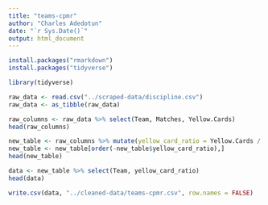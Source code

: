 ```yaml
---
title: "teams-cpmr"
author: "Charles Adedotun"
date: "`r Sys.Date()`"
output: html_document
---
```


```r
install.packages("rmarkdown")
install.packages("tidyverse")
```

```r
library(tidyverse)
```

```r
raw_data <- read.csv("../scraped-data/discipline.csv")
raw_data <- as_tibble(raw_data)
```

```r
raw_columns <- raw_data %>% select(Team, Matches, Yellow.Cards)
head(raw_columns)
```
```r
new_table <- raw_columns %>% mutate(yellow_card_ratio = Yellow.Cards / Matches)
new_table <- new_table[order(-new_table$yellow_card_ratio),]
head(new_table)
```

```r
data <- new_table %>% select(Team, yellow_card_ratio)
head(data)
```

```r
write.csv(data, "../cleaned-data/teams-cpmr.csv", row.names = FALSE)
```
